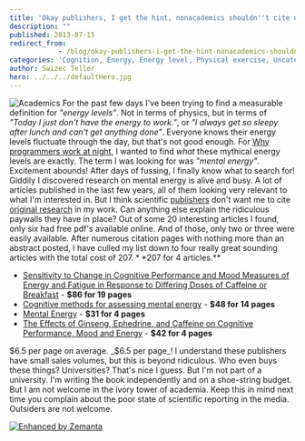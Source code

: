```yaml
---
title: 'Okay publishers, I get the hint, nonacademics shouldn''t cite original sources'
description: ""
published: 2013-07-15
redirect_from: 
            - /blog/okay-publishers-i-get-the-hint-nonacademics-shouldnt-cite-original-sources/swizec/6276
categories: 'Cognition, Energy, Energy level, Physical exercise, Uncategorized'
author: Swizec Teller
hero: ../../../defaultHero.jpg
---
```

![Academics](https://www.filepicker.io/api/file/B556uUtqTkyDg4jyZvHr) For the past few days I've been trying to find a measurable definition for _"energy levels"_. Not in terms of physics, but in terms of _"Today I just don't have the energy to work."_, or _"I always get so sleepy after lunch and can't get anything done"_. Everyone knows their energy levels fluctuate through the day, but that's not good enough. For [Why programmers work at night](http://leanpub.com/nightowls), I wanted to find _what_ these mythical energy levels are exactly. The term I was looking for was _"mental energy"_. Excitement abounds! After days of fussing, I finally know what to search for! Giddily I discovered research on mental energy is alive and busy. A lot of articles published in the last few years, all of them looking very relevant to what I'm interested in. But I think scientific [publishers](http://en.wikipedia.org/wiki/Publishing "Publishing") don't want me to cite [original research](http://en.wikipedia.org/wiki/Research "Research") in my work. Can anything else explain the ridiculous paywalls they have in place? Out of some 20 interesting articles I found, only six had free pdf's available online. And of those, only two or three were easily available. After numerous citation pages with nothing more than an abstract posted, I have culled my list down to four really great sounding articles with the total cost of $207. **$207 for 4 articles.**

- [Sensitivity to Change in Cognitive Performance and Mood Measures of Energy and Fatigue in Response to Differing Doses of Caffeine or Breakfast](http://informahealthcare.com/doi/abs/10.1080/00207450802333995) - **$86 for 19 pages**
- [Cognitive methods for assessing mental energy](http://www.ingentaconnect.com/content/maney/nns/2007/00000010/f0020005/art00005) - **$48 for 14 pages**
- [Mental Energy](http://www.sciencedirect.com/science/article/pii/S0160289605000279) - **$31 for 4 pages**
- [The Effects of Ginseng, Ephedrine, and Caffeine on Cognitive Performance, Mood and Energy](http://onlinelibrary.wiley.com/doi/10.1111/j.1753-4887.2001.tb06995.x/abstract) - **$42 for 4 pages**

$6.5 per page on average. _$6.5 per page_! I understand these publishers have small sales volumes, but this is beyond ridiculous. Who even buys these things? Universities? That's nice I guess. But I'm not part of a university. I'm writing the book independently and on a shoe-string budget. But I am not welcome in the ivory tower of academia. Keep this in mind next time you complain about the poor state of scientific reporting in the media. Outsiders are not welcome.

[![Enhanced by Zemanta](http://img.zemanta.com/zemified_e.png?x-id=04f6efe8-67bb-4a5c-a4c1-43aac378e077)](http://www.zemanta.com/?px "Enhanced by Zemanta")